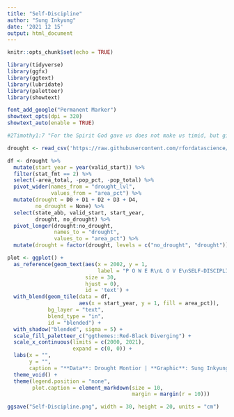 ```yaml
---
title: "Self-Discipline"
author: "Sung Inkyung"
date: '2021 12 15'
output: html_document
---
```


```r
knitr::opts_chunk$set(echo = TRUE)
```

```r
library(tidyverse)
library(ggfx)
library(ggtext)
library(lubridate)
library(paletteer)
library(showtext)

font_add_google("Permanent Marker")
showtext_opts(dpi = 320)
showtext_auto(enable = TRUE)

#2Timothy1:7 "For the Spirit God gave us does not make us timid, but gives us power, love and self-discipline"
```


```r
drought <- read_csv('https://raw.githubusercontent.com/rfordatascience/tidytuesday/master/data/2021/2021-07-20/drought.csv')

df <- drought %>%
  mutate(start_year = year(valid_start)) %>% 
  filter(stat_fmt == 2) %>%
  select(-area_total, -pop_pct, -pop_total) %>%
  pivot_wider(names_from = "drought_lvl",
              values_from = "area_pct") %>%
  mutate(drought = D0 + D1 + D2 + D3 + D4,
         no_drought = None) %>%
  select(state_abb, valid_start, start_year,
         drought, no_drought) %>%
  pivot_longer(drought:no_drought,
               names_to = "drought",
               values_to = "area_pct") %>%
  mutate(drought = factor(drought, levels = c("no_drought", "drought")))

```

```r
plot <- ggplot() +
  as_reference(geom_text(aes(x = 2002, y = 1,
                             label = "P O W E R\nL O V E\nSELF-DISCIPLINE"),
                         size = 30, 
                         hjust = 0),
                         id = 'text') +
  with_blend(geom_tile(data = df, 
                       aes(x = start_year, y = 1, fill = area_pct)),
             bg_layer = "text",
             blend_type = "in",
             id = "blended") +
  with_shadow("blended", sigma = 5) +
  scale_fill_paletteer_c("ggthemes::Red-Black Diverging") +
  scale_x_continuous(limits = c(2000, 2021),
                     expand = c(0, 0)) +
  labs(x = "",
       y = "",
       caption = "**Data**: Drought Montior | **Graphic**: Sung Inkyung") +
  theme_void() +
  theme(legend.position = "none",
        plot.caption = element_markdown(size = 10,
                                        margin = margin(r = 10))) 

ggsave("Self-Discipline.png", width = 30, height = 20, units = "cm")
```

